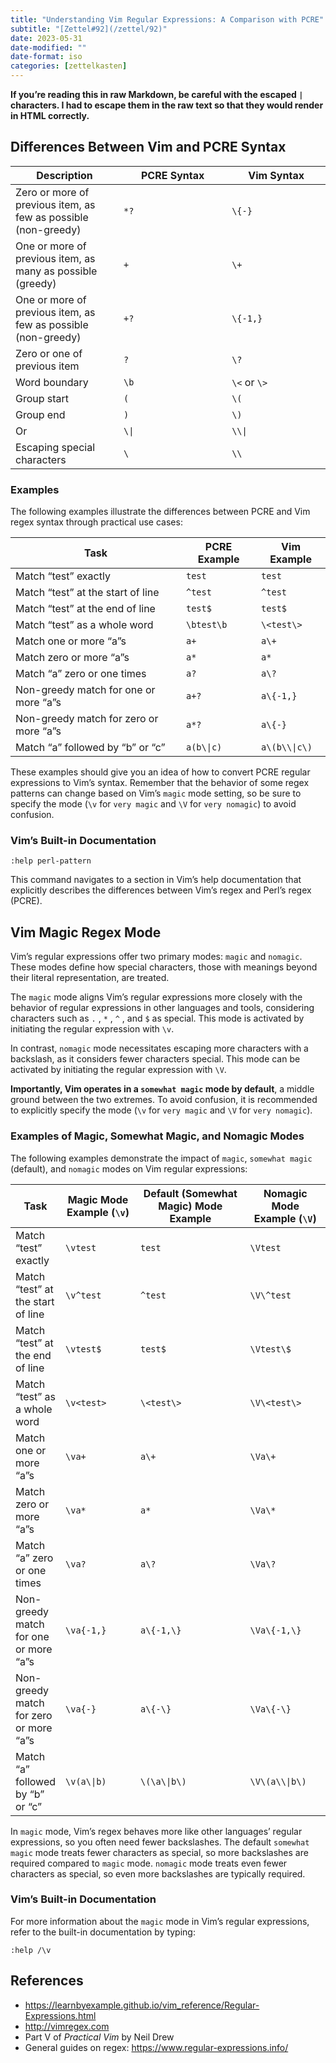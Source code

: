 ```yaml
---
title: "Understanding Vim Regular Expressions: A Comparison with PCRE"
subtitle: "[Zettel#92](/zettel/92)"
date: 2023-05-31
date-modified: ""
date-format: iso
categories: [zettelkasten]
---
```

**If you're reading this in raw Markdown, be careful with the escaped `|` characters. I had to escape them in the raw text so that they would render in HTML correctly.**

## Differences Between Vim and PCRE Syntax

| Description | PCRE Syntax | Vim Syntax |
|-------------|-------------|------------|
| Zero or more of previous item, as few as possible (non-greedy) | `*?` | `\{-}` |
| One or more of previous item, as many as possible (greedy) | `+` | `\+` |
| One or more of previous item, as few as possible (non-greedy) | `+?` | `\{-1,}` |
| Zero or one of previous item | `?` | `\?` |
| Word boundary | `\b` | `\<` or `\>` |
| Group start | `(` | `\(` |
| Group end | `)` | `\)` |
| Or | `\|` | `\\|` |
| Escaping special characters | `\` | `\\` |

### Examples

The following examples illustrate the differences between PCRE and Vim regex syntax through practical use cases:

| Task | PCRE Example | Vim Example |
|------|--------------|-------------|
| Match "test" exactly | `test` | `test` |
| Match "test" at the start of line | `^test` | `^test` |
| Match "test" at the end of line | `test$` | `test$` |
| Match "test" as a whole word | `\btest\b` | `\<test\>` |
| Match one or more "a"s | `a+` | `a\+` |
| Match zero or more "a"s | `a*` | `a*` |
| Match "a" zero or one times | `a?` | `a\?` |
| Non-greedy match for one or more "a"s | `a+?` | `a\{-1,}` |
| Non-greedy match for zero or more "a"s | `a*?` | `a\{-}` |
| Match "a" followed by "b" or "c" | `a(b\|c)` | `a\(b\\|c\)` |

These examples should give you an idea of how to convert PCRE regular expressions to Vim's syntax. Remember that the behavior of some regex patterns can change based on Vim's `magic` mode setting, so be sure to specify the mode (`\v` for `very magic` and `\V` for `very nomagic`) to avoid confusion.

### Vim's Built-in Documentation

```vim
:help perl-pattern
``` 

This command navigates to a section in Vim's help documentation that explicitly describes the differences between Vim's regex and Perl's regex (PCRE).

## Vim Magic Regex Mode

Vim's regular expressions offer two primary modes: `magic` and `nomagic`. These modes define how special characters, those with meanings beyond their literal representation, are treated. 

The `magic` mode aligns Vim's regular expressions more closely with the behavior of regular expressions in other languages and tools, considering characters such as `.` , `*` , `^` , and `$` as special. This mode is activated by initiating the regular expression with `\v`.

In contrast, `nomagic` mode necessitates escaping more characters with a backslash, as it considers fewer characters special. This mode can be activated by initiating the regular expression with `\V`.

**Importantly, Vim operates in a `somewhat magic` mode by default**, a middle ground between the two extremes. To avoid confusion, it is recommended to explicitly specify the mode (`\v` for `very magic` and `\V` for `very nomagic`).

### Examples of Magic, Somewhat Magic, and Nomagic Modes

The following examples demonstrate the impact of `magic`, `somewhat magic` (default), and `nomagic` modes on Vim regular expressions:

| Task | Magic Mode Example (`\v`) | Default (Somewhat Magic) Mode Example | Nomagic Mode Example (`\V`) |
|------|--------------------------|---------------------------------------|-----------------------------|
| Match "test" exactly | `\vtest` | `test` | `\Vtest` |
| Match "test" at the start of line | `\v^test` | `^test` | `\V\^test` |
| Match "test" at the end of line | `\vtest$` | `test$` | `\Vtest\$` |
| Match "test" as a whole word | `\v<test>` | `\<test\>` | `\V\<test\>` |
| Match one or more "a"s | `\va+` | `a\+` | `\Va\+` |
| Match zero or more "a"s | `\va*` | `a*` | `\Va\*` |
| Match "a" zero or one times | `\va?` | `a\?` | `\Va\?` |
| Non-greedy match for one or more "a"s | `\va{-1,}` | `a\{-1,\}` | `\Va\{-1,\}` |
| Non-greedy match for zero or more "a"s | `\va{-}` | `a\{-\}` | `\Va\{-\}` |
| Match "a" followed by "b" or "c" | `\v(a\|b)` | `\(\a\|b\)` | `\V\(a\\|b\)` |

In `magic` mode, Vim's regex behaves more like other languages' regular expressions, so you often need fewer backslashes. The default `somewhat magic` mode treats fewer characters as special, so more backslashes are required compared to `magic` mode. `nomagic` mode treats even fewer characters as special, so even more backslashes are typically required.


### Vim's Built-in Documentation

For more information about the `magic` mode in Vim's regular expressions, refer to the built-in documentation by typing:

```vim
:help /\v
```

## References

* <https://learnbyexample.github.io/vim_reference/Regular-Expressions.html>
* <http://vimregex.com>
* Part V of *Practical Vim* by Neil Drew
* General guides on regex: <https://www.regular-expressions.info/>
